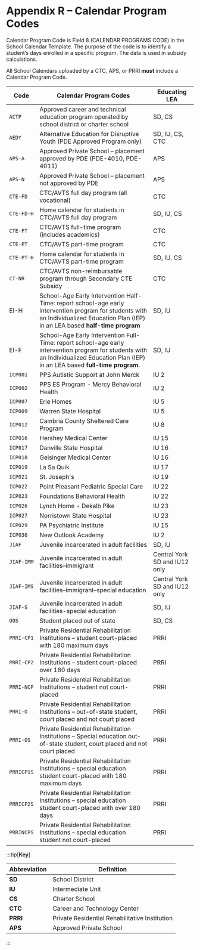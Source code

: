 # Appendix R – Calendar Program Codes

Calendar Program Code is Field 8 (CALENDAR PROGRAMS CODE) in the School Calendar Template. The purpose of the code is to identify a student’s days enrolled in a specific program. The data is used in subsidy calculations.

All School Calendars uploaded by a CTC, APS, or PRRI **must** include a Calendar Program Code.

| Code     | Calendar Program Codes                                                                                                                                                                | Educating LEA                 |
|----------|---------------------------------------------------------------------------------------------------------------------------------------------------------------------------------------|-------------------------------|
| `ACTP`     | Approved career and technical education program operated by school district or charter school                                                                                         | SD, CS                        |
| `AEDY`     | Alternative Education for Disruptive Youth (PDE Approved Program only)                                                                                                                | SD, IU, CS, CTC               |
| `APS-A`    | Approved Private School – placement approved by PDE (PDE-4010, PDE-4011)                                                                                                              | APS                           |
| `APS-N`    | Approved Private School – placement not approved by PDE                                                                                                                               | APS                           |
| `CTE-FD`   | CTC/AVTS full day program (all vocational)                                                                                                                                            | CTC                           |
| `CTE-FD-H` | Home calendar for students in CTC/AVTS full day program                                                                                                                               | SD, IU, CS                    |
| `CTE-FT`   | CTC/AVTS full-time program (includes academics)                                                                                                                                       | CTC                           |
| `CTE-PT`   | CTC/AVTS part-time program                                                                                                                                                            | CTC                           |
| `CTE-PT-H` | Home calendar for students in CTC/AVTS part-time program                                                                                                                              | SD, IU, CS                    |
| `CT-NR`    | CTC/AVTS non-reimbursable program through Secondary CTE Subsidy                                                                                                                       | CTC                           |
| EI-H     | School-Age Early Intervention Half-Time: report school-age early intervention program for students with an Individualized Education Plan (IEP) in an LEA based **half-time program**  | SD, IU                        |
| EI-F     | School-Age Early Intervention Full-Time: report school-age early intervention program for students with an Individualized Education Plan (IEP) in an LEA based **full-time program**. | SD, IU                        |
| `ICP001`   | PPS Autistic Support at John Merck                                                                                                                                                    | IU 2                          |
| `ICP002`   | PPS ES Program - Mercy Behavioral Health                                                                                                                                              | IU 2                          |
| `ICP007`   | Erie Homes                                                                                                                                                                            | IU 5                          |
| `ICP009`   | Warren State Hospital                                                                                                                                                                 | IU 5                          |
| `ICP012`   | Cambria County Sheltered Care Program                                                                                                                                                 | IU 8                          |
| `ICP016`   | Hershey Medical Center                                                                                                                                                                | IU 15                         |
| `ICP017`   | Danville State Hospital                                                                                                                                                               | IU 16                         |
| `ICP018`   | Geisinger Medical Center                                                                                                                                                              | IU 16                         |
| `ICP019`   | La Sa Quik                                                                                                                                                                            | IU 17                         |
| `ICP021`   | St. Joseph's                                                                                                                                                                          | IU 19                         |
| `ICP022`   | Point Pleasant Pediatric Special Care                                                                                                                                                 | IU 22                         |
| `ICP023`   | Foundations Behavioral Health                                                                                                                                                         | IU 22                         |
| `ICP026`   | Lynch Home - Dekalb Pike                                                                                                                                                              | IU 23                         |
| `ICP027`   | Norristown State Hospital                                                                                                                                                             | IU 23                         |
| `ICP029`   | PA Psychiatric Institute                                                                                                                                                              | IU 15                         |
| `ICP030`   | New Outlook Academy                                                                                                                                                                   | IU 2                          |
| `JIAF`     | Juvenile incarcerated in adult facilities                                                                                                                                             | SD, IU                        |
| `JIAF-IMM` | Juvenile incarcerated in adult facilities–immigrant                                                                                                                                   | Central York SD and IU12 only |
| `JIAF-IMS` | Juvenile incarcerated in adult facilities–immigrant–special education                                                                                                                 | Central York SD and IU12 only |
| `JIAF-S`   | Juvenile incarcerated in adult facilities-special education                                                                                                                           | SD, IU                        |
| `OOS`      | Student placed out of state                                                                                                                                                           | SD, CS                        |
| `PRRI-CP1` | Private Residential Rehabilitation Institutions – student court-placed with 180 maximum days                                                                                          | PRRI                          |
| `PRRI-CP2` | Private Residential Rehabilitation Institutions – student court-placed over 180 days                                                                                                  | PRRI                          |
| `PRRI-NCP` | Private Residential Rehabilitation Institutions – student not court-placed                                                                                                            | PRRI                          |
| `PRRI-O`   | Private Residential Rehabilitation Institutions – out-of-state student, court placed and not court placed                                                                             | PRRI                          |
| `PRRI-OS`  | Private Residential Rehabilitation Institutions – Special education out-of-state student, court placed and not court placed                                                           | PRRI                          |
| `PRRICP1S` | Private Residential Rehabilitation Institutions – special education student court-placed with 180 maximum days                                                                        | PRRI                          |
| `PRRICP2S` | Private Residential Rehabilitation Institutions – special education student court-placed with over 180 days                                                                           | PRRI                          |
| `PRRINCPS` | Private Residential Rehabilitation Institutions – special education student not court-placed                                                                                          | PRRI                          |


:::tip[**Key**]

| Abbreviation | Definition                                   |
|--------------|----------------------------------------------|
| **SD**         | School District                              |
| **IU**         | Intermediate Unit                            |
| **CS**         | Charter School                               |
| **CTC**         | Career and Technology Center                 |
| **PRRI**         | Private Residential Rehabilitative Institution |
| **APS**         | Approved Private School                      |
:::